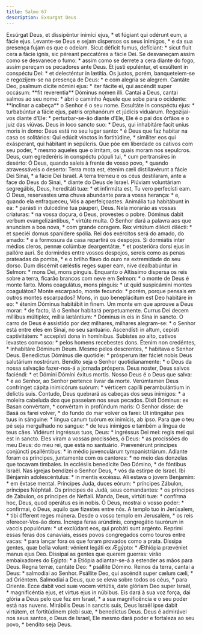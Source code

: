 ```yaml
---
title: Salmo 67
description: Exsurgat Deus
---
```


<div class="side-by-side not-content">
  <span>
    Exsúrgat Deus, et dissipéntur inimíci ejus, * et fúgiant qui odérunt eum, a
    fácie ejus.
  </span>
  <span>
    Levante-se Deus e sejam dispersos os seus inimigos, * e da sua presença
    fujam os que o odeiam.
  </span>
  <span>
    Sicut déficit fumus, defíciant: * sicut fluit cera a fácie ignis, sic
    péreant peccatóres a fácie Dei.
  </span>
  <span>
    Se desvaneçam assim como se desvanece o fumo: * assim como se derrete a cera
    diante do fogo, assim pereçam os pecadores ante Deus.
  </span>
  <span>
    Et justi epuléntur, et exsúltent in conspéctu Dei: * et delecténtur in
    lætítia.
  </span>
  <span>
    Os justos, porém, banqueteiem-se e regozijem-se na presença de Deus: * e com
    alegria se alegrem.
  </span>
  <span>
    Cantáte Deo, psalmum dícite nómini ejus: * iter fácite ei, qui ascéndit
    super occásum: **fit reverentia** Dóminus nomen illi.
  </span>
  <span>
    Cantai a Deus, cantai salmos ao seu nome: * abri o caminho Àquele que sobe
    para o ocidente: **inclinar a cabeça** o Senhor é o seu nome.
  </span>
  <span>
    Exsultáte in conspéctu ejus: * turbabúntur a fácie ejus, patris orphanórum
    et júdicis viduárum.
  </span>
  <span>
    Regozijai-vos diante d’Ele: * perturbar-se-ão diante d’Ele, Ele é o pai dos
    órfãos e o juiz das viúvas.
  </span>
  <span>
    Deus in loco sancto suo: * Deus, qui inhabitáre facit uníus moris in domo:
  </span>
  <span>
    Deus está no seu lugar santo: * é Deus que faz habitar na casa os
    solitários:
  </span>
  <span>
    Qui edúcit vinctos in fortitúdine, * simíliter eos qui exásperant, qui
    hábitant in sepúlcris.
  </span>
  <span>
    Que põe em liberdade os cativos com seu poder, * mesmo aqueles que o
    irritam, os quais moram nos sepulcros.
  </span>
  <span>
    Deus, cum egrederéris in conspéctu pópuli tui, * cum pertransíres in
    desérto:
  </span>
  <span>
    Ó Deus, quando saíeis à frente de vosso povo, * quando atravessáveis o
    deserto:
  </span>
  <span>
    Terra mota est, étenim cæli distillavérunt a fácie Dei Sínai, * a fácie Dei
    Israël.
  </span>
  <span>
    A terra tremeu e os céus destilaram, ante a face do Deus do Sinai, * diante
    do Deus de Israel.
  </span>
  <span>
    Plúviam voluntáriam segregábis, Deus, hereditáti tuæ: * et infirmáta est, Tu
    vero perfecísti eam.
  </span>
  <span>
    Ó Deus, reservastes uma chuva abundante para a vossa herança: * e, quando
    ela enfraqueceu, Vós a aperfeiçoastes.
  </span>
  <span>
    Animália tua habitábunt in ea: * parásti in dulcédine tua páuperi, Deus.
  </span>
  <span>
    Nela morarão as vossas criaturas: * na vossa doçura, ó Deus, provestes o
    pobre.
  </span>
  <span>Dóminus dabit verbum evangelizántibus, * virtúte multa.</span>
  <span>
    O Senhor dará a palavra aos que anunciam a boa nova, * com grande coragem.
  </span>
  <span>
    Rex virtútum dilécti dilécti: * et speciéi domus spanídere spólia.
  </span>
  <span>
    Rei dos exércitos será do amado, do amado: * e a formosura da casa repartirá
    os despojos.
  </span>
  <span>
    Si dormiátis inter médios cleros, pennæ colúmbæ deargentátæ, * et posterióra
    dorsi ejus in pallóre auri.
  </span>
  <span>
    Se dormirdes entre vossos despojos, sereis como as penas prateadas da pomba,
    * e o brilho flavo do ouro na extremidade do seu dorso.
  </span>
  <span>
    Dum discérnit cæléstis reges super eam, nive dealbabúntur in Selmon: * mons
    Dei, mons pinguis.
  </span>
  <span>
    Enquanto o Altíssimo dispersa os reis sobre a terra, ficarão brancos com
    neve em Selmon: * o monte de Deus é monte farto.
  </span>
  <span>
    Mons coagulátus, mons pinguis: * ut quid suspicámini montes coagulátos?
  </span>
  <span>
    Monte escarpado, monte fecundo: * porém, porque pensais em outros montes
    escarpados?
  </span>
  <span>
    Mons, in quo beneplácitum est Deo habitáre in eo: * étenim Dóminus habitábit
    in finem.
  </span>
  <span>
    Um monte em que aprouve a Deus morar: * de facto, lá o Senhor habitará
    perpetuamente.
  </span>
  <span>
    Currus Dei decem míllibus múltiplex, míllia lætántium: * Dóminus in eis in
    Sina in sancto.
  </span>
  <span>
    O carro de Deus é assistido por dez milhares, milhares alegram-se: * o
    Senhor está entre eles em Sinai, no seu santuário.
  </span>
  <span>
    Ascendísti in altum, cepísti captivitátem: * accepísti dona in homínibus.
  </span>
  <span>
    Subistes ao alto, cativos levastes convosco: * pelos homens recebestes dons.
  </span>
  <span>Étenim non credéntes, * inhabitáre Dóminum Deum.</span>
  <span>Mesmo pelos descrentes, * habitava o Senhor Deus.</span>
  <span>
    Benedíctus Dóminus die quotídie: * prósperum iter fáciet nobis Deus
    salutárium nostrórum.
  </span>
  <span>
    Bendito seja o Senhor quotidianamente: * o Deus da nossa salvação
    fazer-nos-á a jornada próspera.
  </span>
  <span>
    Deus noster, Deus salvos faciéndi: * et Dómini Dómini éxitus mortis.
  </span>
  <span>
    Nosso Deus é o Deus que salva: * e ao Senhor, ao Senhor pertence livrar da
    morte.
  </span>
  <span>
    Verúmtamen Deus confrínget cápita inimicórum suórum: * vérticem capílli
    perambulántium in delíctis suis.
  </span>
  <span>
    Contudo, Deus quebrará as cabeças dos seus inimigos: * a moleira cabeluda
    dos que passeiam nos seus pecados.
  </span>
  <span>
    Dixit Dóminus: ex Basan convértam, * convértam in profúndum maris:
  </span>
  <span>
    O Senhor disse: de Basã os farei volver, * do fundo do mar volver os farei:
  </span>
  <span>
    Ut intingátur pes tuus in sánguine: * lingua canum tuórum ex inimícis, ab
    ipso.
  </span>
  <span>
    Para que o teu pé seja mergulhado no sangue: * de teus inimigos e também a
    língua de teus cães.
  </span>
  <span>
    Vidérunt ingréssus tuos, Deus: * ingréssus Dei mei: regis mei qui est in
    sancto.
  </span>
  <span>
    Eles viram a vossas procissões, ó Deus: * as procissões do meu Deus: do meu
    rei, que está no santuário.
  </span>
  <span>
    Prævenérunt príncipes conjúncti psalléntibus: * in médio juvenculárum
    tympanistriárum.
  </span>
  <span>
    Adiante foram os príncipes, juntamente com os cantores: * no meio das
    donzelas que tocavam timbales.
  </span>
  <span>In ecclésiis benedícite Deo Dómino, * de fóntibus Israël.</span>
  <span>Nas igrejas bendizei o Senhor Deus, * vós da estirpe de Israel.</span>
  <span>Ibi Bénjamin adolescéntulus: * in mentis excéssu.</span>
  <span>Ali estava o jovem Benjamim: * em êxtase mental.</span>
  <span>
    Príncipes Juda, duces eórum: * príncipes Zábulon, príncipes Néphtali.
  </span>
  <span>
    Os príncipes de Judá, seus comandantes: * os príncipes de Zabulon, os
    príncipes de Neftali.
  </span>
  <span>
    Manda, Deus, virtúti tuæ: * confírma hoc, Deus, quod operátus es in nobis.
  </span>
  <span>
    Ó Deus, mostrai o vosso poder: * confirmai, ó Deus, aquilo que fizestes
    entre nós.
  </span>
  <span>A templo tuo in Jerúsalem, * tibi ófferent reges múnera.</span>
  <span>
    Desde o vosso templo em Jerusalém, * os reis oferecer-Vos-ão dons.
  </span>
  <span>
    Íncrepa feras arúndinis, congregátio taurórum in vaccis populórum: * ut
    exclúdant eos, qui probáti sunt argénto.
  </span>
  <span>
    Reprimi essas feras dos canaviais, esses povos congregados como touros entre
    vacas: * para lançar fora os que foram provados como a prata.
  </span>
  <span>
    Díssipa gentes, quæ bella volunt: vénient legáti ex Ægýpto: * Æthiópia
    prævéniet manus ejus Deo.
  </span>
  <span>
    Dissipai as gentes que querem guerras: virão embaixadores do Egipto: * a
    Etiópia adiantar-se-á a estender as mãos para Deus.
  </span>
  <span>Regna terræ, cantáte Deo: * psállite Dómino.</span>
  <span>Reinos da terra, cantai a Deus: * salmodiai ao Senhor.</span>
  <span>Psállite Deo, qui ascéndit super cælum cæli, * ad Oriéntem.</span>
  <span>
    Salmodiai a Deus, que se eleva sobre todos os céus, * para Oriente.
  </span>
  <span>
    Ecce dabit voci suæ vocem virtútis, date glóriam Deo super Israël, *
    magnificéntia ejus, et virtus ejus in núbibus.
  </span>
  <span>
    Eis dará à sua voz força, dai glória a Deus pelo que fez em Israel, * a sua
    magnificência e o seu poder está nas nuvens.
  </span>
  <span>
    Mirábilis Deus in sanctis suis, Deus Israël ipse dabit virtútem, et
    fortitúdinem plebi suæ, * benedíctus Deus.
  </span>
  <span>
    Deus é admirável nos seus santos, o Deus de Israel, Ele mesmo dará poder e
    fortaleza ao seu povo, * bendito seja Deus.
  </span>
</div>
